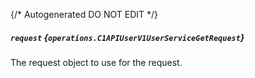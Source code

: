 {/* Autogenerated DO NOT EDIT  */}

##### `request` *{`operations.C1APIUserV1UserServiceGetRequest`}*
The request object to use for the request.

<Collapsible openLabel={Labels.showProperties} closeLabel={Labels.hideProperties}>
  <C1APIUserV1UserServiceGetRequest />
</Collapsible>

